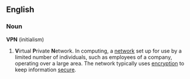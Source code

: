 ==English==
===Noun===
'''VPN''' (initialism)
# '''V'''irtual '''P'''rivate '''N'''etwork. In computing, a [[network]] set up for use by a limited number of individuals, such as employees of a company, operating over a large area.  The network typically uses [[encryption]] to keep information [[secure]].
